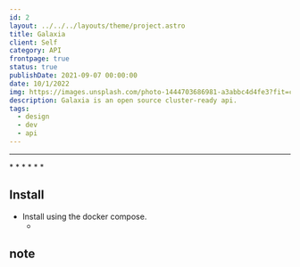 ```yaml
---
id: 2
layout: ../../../layouts/theme/project.astro
title: Galaxia
client: Self
category: API
frontpage: true
status: true
publishDate: 2021-09-07 00:00:00
date: 10/1/2022
img: https://images.unsplash.com/photo-1444703686981-a3abbc4d4fe3?fit=crop&w=1400&h=700&q=75
description: Galaxia is an open source cluster-ready api.
tags:
  - design
  - dev
  - api
---
```



* * * 
<GalaxiaGeneral />
* * *
<GalaxiaInfo />
* * *
<GalaxiaMap />

## Install
- Install using the docker compose.
  -  <Github src="data/galaxia/docker-compose.yml" description="This is the current docker compose for Galaxia" />

## note